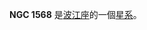 {{NGCInfoBox|NGCID=NGC 1568|發現者=路易斯·斯威夫特|發現日期=1886年10月2日|其他編號=UGC 3031,MCG 0-12-26,ZWG 393.16|曆元=J2000.0|赤經=4時24分20.6秒
|赤緯=0°44'17"|星座=波江座|星體=星系|星等=14.6|表面亮度=12.7|藍等=15.5}}

'''NGC 1568''' 是[[波江座|波江座]]的一個[[星系|星系]]。

{{NGCReference|1568}}
{{Catalogs|NGC=1568}}